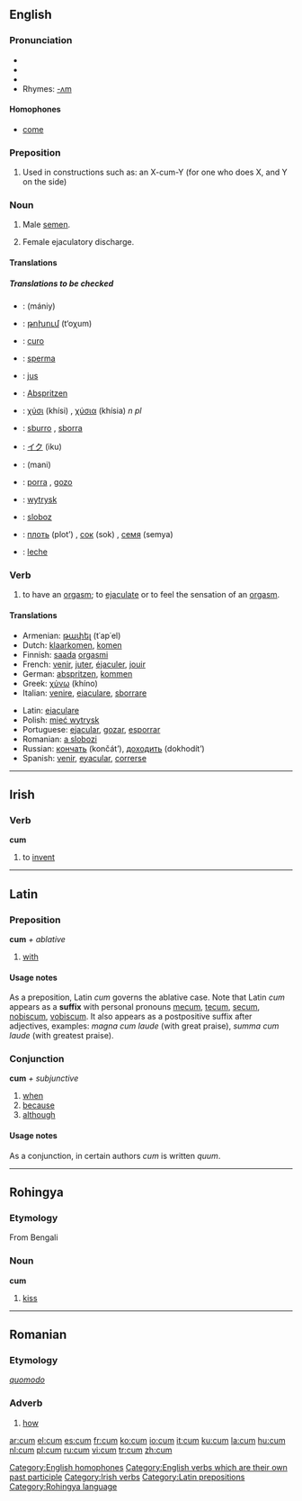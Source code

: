 ==English==

===Pronunciation===
*{{AHD|/kŭm/}}
*{{IPA|/kʌm/}}
*{{SAMPA|/kVm/}}
*Rhymes: [[Rhymes:English:-ʌm|-ʌm]]

====Homophones====
*[[come]]

===Preposition===
{{en-preposition}}

# Used in constructions such as: an X-cum-Y (for one who does X, and Y on the side)<!-- is this use a preposition?  Yes. -->

===Noun===
{{en-noun|-}}

# {{slang}} Male [[semen]].
# {{slang}} Female ejaculatory discharge.

====Translations====
{{trans-top|male semen}}
{{trans-mid}}
{{trans-bottom}}

{{trans-top|female ejaculatory discharge}}
{{trans-mid}}
{{trans-bottom}}

=====Translations to be checked=====
{{checktrans}}
{{trans-top}}
*{{ttbc|Arabic}}: {{ARchar|[[منى]]}} (mániy)
*{{ttbc|Armenian}}: [[թոխում]] (t‘oχum)
*{{ttbc|Esperanto}}: [[curo]]
*{{ttbc|Finnish}}: [[sperma]]
*{{ttbc|French}}: [[jus]] {{m}}
*{{ttbc|German}}: [[Abspritzen]] {{n}}
*{{ttbc|Greek}}: [[χύσι]] (khísi) {{n}},  [[χύσια]] (khísia) ''n pl''
*{{ttbc|Italian}}: [[sburro]] {{m}}, [[sborra]] {{f}}
*{{ttbc|Japanese}}: [[イク]] (iku)
{{trans-mid}}
*{{ttbc|Persian}}: {{FAchar|[[منی]]}} (mani)
*{{ttbc|Portuguese}}: [[porra]] {{f}}, [[gozo]] {{m}}
*{{ttbc|Polish}}: [[wytrysk]]
*{{ttbc|Romanian}}: [[sloboz]] {{m}}
*{{ttbc|Russian}}: [[плоть]] (plot’) {{f}}, [[сок]] (sok) {{m}}, [[семя]] (semya) {{n}}
*{{ttbc|Spanish}}: [[leche]] {{f}}
{{trans-bottom}}

===Verb===
{{en-verb|cums|cumming|came|[[came]] or [[cum]]}}

# {{slang}} to have an [[orgasm]]; to [[ejaculate]] or to feel the sensation of an [[orgasm]].

====Translations====
{{trans-top|to habe and orgasm; to ejaculate}}
*Armenian: [[թափել]] (t῾ap῾el)
*Dutch: [[klaarkomen]], [[komen]]
*Finnish: [[saada]] [[orgasmi]]
*French: [[venir]], [[juter]], [[éjaculer]], [[jouir]]
*German: [[abspritzen]], [[kommen]]
*Greek: [[χύνω]] (khíno)
*Italian: [[venire]], [[eiaculare]], [[sborrare]]
{{trans-mid}}
*Latin: [[eiaculare]]
*Polish: [[mieć wytrysk]]
*Portuguese: [[ejacular]], [[gozar]], [[esporrar]]
*Romanian: [[slobozi|a slobozi]]
*Russian: [[кончать]] (končát’), [[доходить]] (dokhodít’)
*Spanish: [[venir]], [[eyacular]], [[correrse]]
{{trans-bottom}}

[[Category:English homophones]]
<!--[[Category:English words with multiple etymologies]] commented out as there are no etymologies here-->
[[Category:English verbs which are their own past participle]]

----

==Irish==

===Verb===
'''cum'''

# to [[invent]]

[[Category:Irish verbs]]

----

==Latin==

===Preposition===
'''cum''' ''+ ablative''

# [[with]]

====Usage notes====
As a preposition, Latin ''cum'' governs the ablative case.  Note that Latin ''cum'' appears as a '''suffix''' with personal pronouns [[me]]cum, [[te]]cum, [[se]]cum, [[nobis]]cum, [[vobis]]cum.  It also appears as a postpositive suffix after adjectives, examples: ''magna cum laude'' (with great praise), ''summa cum laude'' (with greatest praise).

===Conjunction===
'''cum''' ''+ subjunctive''

# [[when]]
# [[because]]
# [[although]]

====Usage notes====
As a conjunction, in certain authors ''cum'' is written ''quum''.

[[Category:Latin prepositions]]

----

==Rohingya==

===Etymology===
From Bengali

===Noun===
'''cum'''

# [[kiss]]

[[Category:Rohingya language]]

----

==Romanian==

===Etymology===
{{L.|ro}} ''[[quomodo]]''

===Adverb===
{{ro-adv}}

# [[how]]

[[ar:cum]]
[[el:cum]]
[[es:cum]]
[[fr:cum]]
[[ko:cum]]
[[io:cum]]
[[it:cum]]
[[ku:cum]]
[[la:cum]]
[[hu:cum]]
[[nl:cum]]
[[pl:cum]]
[[ru:cum]]
[[vi:cum]]
[[tr:cum]]
[[zh:cum]]